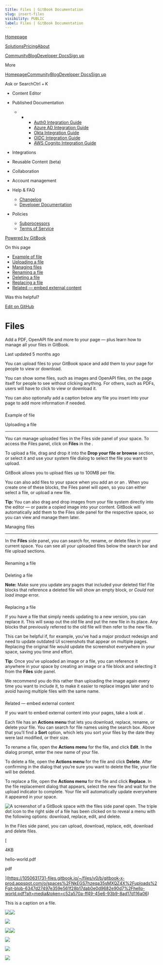 ```yaml
---
title: Files | GitBook Documentation
slug: insert-files
visibility: PUBLIC
label: Files | GitBook Documentation
---
```

[Homepage](https://www.gitbook.com/)

[Solutions](https://www.gitbook.com/solutions/public-docs)[Pricing](https://www.gitbook.com/pricing)[About](https://www.gitbook.com/about)

[Community](https://github.com/GitbookIO/community)[Blog](https://www.gitbook.com/blog)[Developer Docs](https://developer.gitbook.com/)[Sign up](https://gitbook.com/join)

More

[Homepage](https://www.gitbook.com/)[Community](https://github.com/GitbookIO/community)[Blog](https://www.gitbook.com/blog)[Developer Docs](https://developer.gitbook.com/)[Sign up](https://gitbook.com/join)

Ask or SearchCtrl + K

*   Content Editor
    
*   Published Documentation
    
    *   *   *   [Auth0 Integration Guide](https://developer.gitbook.com/visitor-authentication/guides/integrations/how-to-use-auth0-integration-for-visitor-authentication)
            *   [Azure AD Integration Guide](https://developer.gitbook.com/visitor-authentication/guides/integrations/how-to-use-azure-ad-integration-for-visitor-authentication)
            *   [Okta Integration Guide](https://developer.gitbook.com/visitor-authentication/guides/integrations/how-to-use-okta-integration-for-visitor-authentication)
            *   [OIDC Integration Guide](https://developer.gitbook.com/visitor-authentication/guides/integrations/how-to-use-the-oidc-integration-for-visitor-authentication)
            *   [AWS Cognito Integration Guide](https://developer.gitbook.com/visitor-authentication/guides/integrations/how-to-use-the-aws-cognito-integration-for-visitor-authentication)
            
        
    
*   Integrations
    
*   Reusable Content (beta)
    
*   Collaboration
    
*   Account management
    
*   Help & FAQ
    
    *   [Changelog](https://changelog.gitbook.com/)
    *   [Developer Documentation](https://developer.gitbook.com/)
*   Policies
    
    *   [Subprocessors](https://policies.gitbook.com/security/subprocessors)
    *   [Terms of Service](https://policies.gitbook.com/terms)

[Powered by GitBook](https://www.gitbook.com/?utm_source=content&utm_medium=trademark&utm_campaign=NkEGS7hzeqa35sMXQZ4X)

On this page

*   [Example of file](#example-of-a-file)
*   [Uploading a file](#uploading-a-file)
*   [Managing files](#managing-files)
*   [Renaming a file](#renaming-a-file)
*   [Deleting a file](#deleting-a-file)
*   [Replacing a file](#replacing-a-file)
*   [Related — embed external content](#related)

Was this helpful?

[Edit on GitHub](https://github.com/GitbookIO/public-docs/blob/main/content-editor/blocks/insert-files.md)

Files
=====

Add a PDF, OpenAPI file and more to your page — plus learn how to manage all your files in GitBook.

Last updated 5 months ago

You can upload files to your GitBook space and add them to your page for people to view or download.

You can show some files, such as images and OpenAPI files, on the page itself for people to see without clicking anything. For others, such as PDFs, users will have to click to view or download it.

You can also optionally add a caption below any file you insert into your page to add more information if needed.

### 

[](#example-of-a-file)

Example of file

[](#uploading-a-file)

Uploading a file


-------------------------------------------

You can manage uploaded files in the Files side panel of your space. To access the Files panel, click on **Files** in the .

To upload a file, drag and drop it into the **Drop your file or browse** section, or select it and use your system file dialog to select the file you want to upload.

GitBook allows you to upload files up to 100MB per file.

You can also add files to your space when you add an or an . When you create one of these blocks, the Files panel will open, so you can either select a file, or upload a new file.

**Tip:** You can also drag and drop images from your file system directly into the editor — or paste a copied image into your content. GitBook will automatically add them to the Files side panel for the respective space, so you can view and manage them later.

[](#managing-files)

Managing files


---------------------------------------

In the **Files** side panel, you can search for, rename, or delete files in your current space. You can see all your uploaded files below the search bar and file upload sections.

### 

[](#renaming-a-file)

Renaming a file

### 

[](#deleting-a-file)

Deleting a file

**Note:** Make sure you update any pages that included your deleted file! File blocks that reference a deleted file will show an empty block, or _Could not load image_ error.

### 

[](#replacing-a-file)

Replacing a file

If you have a file that simply needs updating to a new version, you can replace it. This will swap out the old file and put the new file in its place. Any blocks that previously referred to the old file will then refer to the new file.

This can be helpful if, for example, you’ve had a major product redesign and need to update outdated UI screenshots that appear on multiple pages. Replacing the original file would update the screenshot everywhere in your space, saving you time and effort.

**Tip:** Once you’ve uploaded an image or a file, you can reference it anywhere in your space by creating an image or a file block and selecting it from the **Files** side panel.

We recommend you do this rather than uploading the image again every time you want to include it, to make it easier to replace images later and to avoid having multiple files with the same name.

### 

[](#related)

Related — embed external content

If you want to embed external content into your pages, take a look at .

Each file has an **Actions menu** that lets you download, replace, rename, or delete your file. You can search for file names using the search box. Above that you’ll find a **Sort** option, which lets you sort your files by the date they were last modified, or their size.

To rename a file, open the **Actions menu** for the file, and click **Edit**. In the dialog prompt, enter the new name of your file.

To delete a file, open the **Actions menu** for the file and click **Delete**. After confirming in the dialog that you’re sure you want to delete the file, your file will be deleted.

To replace a file, open the **Actions menu** for the file and click **Replace**. In the file replacement dialog that appears, select the new file and wait for the upload indicator to complete. Your file will automatically update everywhere it appeared in your space.

![A screenshot of a GitBook space with the files side panel open. The triple dot icon to the right side of a file has been clicked on to reveal a menu with the following options: download, replace, edit, and delete.](https://docs.gitbook.com/~gitbook/image?url=https%3A%2F%2F1050631731-files.gitbook.io%2F%7E%2Ffiles%2Fv0%2Fb%2Fgitbook-x-prod.appspot.com%2Fo%2Fspaces%252FNkEGS7hzeqa35sMXQZ4X%252Fuploads%252FbASA2xETGt1wZ6fWZFBy%252Ffiles-side-panel.png%3Falt%3Dmedia%26token%3D7aead2ea-63d1-4fea-add0-068635c847fd&width=768&dpr=4&quality=100&sign=d3ce7369&sv=1)

In the Files side panel, you can upload, download, replace, edit, download and delete files.

[

4KB

hello-world.pdf

pdf



](https://1050631731-files.gitbook.io/~/files/v0/b/gitbook-x-prod.appspot.com/o/spaces%2FNkEGS7hzeqa35sMXQZ4X%2Fuploads%2Fgit-blob-6347d27497e359e561f28b17dab0e0d9682e90d7%2Fhello-world.pdf?alt=media&token=c52a570a-ff49-45e6-93b9-8ad17d116a06)

This is a caption on a file.

![](https://docs.gitbook.com/~gitbook/image?url=https%3A%2F%2F1050631731-files.gitbook.io%2F%7E%2Ffiles%2Fv0%2Fb%2Fgitbook-x-prod.appspot.com%2Fo%2Fspaces%252FNkEGS7hzeqa35sMXQZ4X%252Fuploads%252FOYjhPfU1TF5wWn6Dsxik%252FFiles%2520light.png%3Falt%3Dmedia%26token%3D3811faa1-edc9-4b79-bac0-e5efa4218d9d&width=33&dpr=4&quality=100&sign=80e80dd4&sv=1)![](https://docs.gitbook.com/~gitbook/image?url=https%3A%2F%2F1050631731-files.gitbook.io%2F%7E%2Ffiles%2Fv0%2Fb%2Fgitbook-x-prod.appspot.com%2Fo%2Fspaces%252FNkEGS7hzeqa35sMXQZ4X%252Fuploads%252FZMMXx1SPKzr6aupQZVXI%252FFiles%2520dark.png%3Falt%3Dmedia%26token%3D1438eb05-407d-4f4f-a6fd-b8d5dbcee0ec&width=33&dpr=4&quality=100&sign=53422302&sv=1)

![](https://docs.gitbook.com/~gitbook/image?url=https%3A%2F%2F1050631731-files.gitbook.io%2F%7E%2Ffiles%2Fv0%2Fb%2Fgitbook-x-prod.appspot.com%2Fo%2Fspaces%252FNkEGS7hzeqa35sMXQZ4X%252Fuploads%252FIfd7ka3cralqGUz0Z41B%252FFrame%25201.png%3Falt%3Dmedia%26token%3D2cddf304-8c59-4623-b7c2-78b494275308&width=13&dpr=4&quality=100&sign=4304ab0c&sv=1)

![](https://docs.gitbook.com/~gitbook/image?url=https%3A%2F%2F1050631731-files.gitbook.io%2F%7E%2Ffiles%2Fv0%2Fb%2Fgitbook-x-prod.appspot.com%2Fo%2Fspaces%252FNkEGS7hzeqa35sMXQZ4X%252Fuploads%252FlLovALXt0rV5QwT6yGVA%252FSort%2520light.png%3Falt%3Dmedia%26token%3D0b139266-b709-4849-a90b-ed818558cc08&width=33&dpr=4&quality=100&sign=cab8a70e&sv=1)![](https://docs.gitbook.com/~gitbook/image?url=https%3A%2F%2F1050631731-files.gitbook.io%2F%7E%2Ffiles%2Fv0%2Fb%2Fgitbook-x-prod.appspot.com%2Fo%2Fspaces%252FNkEGS7hzeqa35sMXQZ4X%252Fuploads%252FyBYxDcoaRbjK4k8uCVyr%252FSort%2520dark.png%3Falt%3Dmedia%26token%3D67b9eeb5-5228-4859-9050-dd56c7d544e7&width=33&dpr=4&quality=100&sign=165d7a8c&sv=1)

![](https://docs.gitbook.com/~gitbook/image?url=https%3A%2F%2F1050631731-files.gitbook.io%2F%7E%2Ffiles%2Fv0%2Fb%2Fgitbook-x-prod.appspot.com%2Fo%2Fspaces%252FNkEGS7hzeqa35sMXQZ4X%252Fuploads%252FIfd7ka3cralqGUz0Z41B%252FFrame%25201.png%3Falt%3Dmedia%26token%3D2cddf304-8c59-4623-b7c2-78b494275308&width=13&dpr=4&quality=100&sign=4304ab0c&sv=1)

![](https://docs.gitbook.com/~gitbook/image?url=https%3A%2F%2F1050631731-files.gitbook.io%2F%7E%2Ffiles%2Fv0%2Fb%2Fgitbook-x-prod.appspot.com%2Fo%2Fspaces%252FNkEGS7hzeqa35sMXQZ4X%252Fuploads%252FIfd7ka3cralqGUz0Z41B%252FFrame%25201.png%3Falt%3Dmedia%26token%3D2cddf304-8c59-4623-b7c2-78b494275308&width=13&dpr=4&quality=100&sign=4304ab0c&sv=1)

![](https://docs.gitbook.com/~gitbook/image?url=https%3A%2F%2F1050631731-files.gitbook.io%2F%7E%2Ffiles%2Fv0%2Fb%2Fgitbook-x-prod.appspot.com%2Fo%2Fspaces%252FNkEGS7hzeqa35sMXQZ4X%252Fuploads%252FIfd7ka3cralqGUz0Z41B%252FFrame%25201.png%3Falt%3Dmedia%26token%3D2cddf304-8c59-4623-b7c2-78b494275308&width=13&dpr=4&quality=100&sign=4304ab0c&sv=1)
